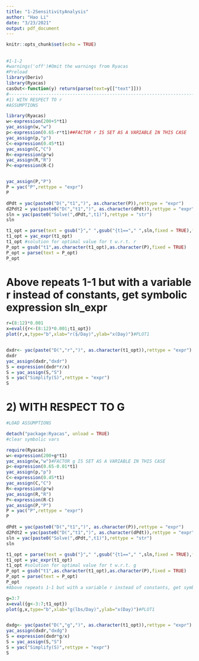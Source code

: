 ---
title: "1-2SensitivityAnalysis"
author: "Hao Li"
date: "3/23/2021"
output: pdf_document
---

```{r setup, include=FALSE}
knitr::opts_chunk$set(echo = TRUE)
```

## 

```{r}
#1-1-2
#warnings('off')#Omit the warnings from Ryacas
#Preload
library(Deriv)
library(Ryacas)
casOut<-function(y) return(parse(text=y[["text"]]))
#-----------------------------------------------------------------------------
#1) WITH RESPECT TO r
#ASSUMPTIONS

library(Ryacas)
w<-expression(200+5*t1)
yac_assign(w,"w")
p<-expression(0.65-r*t1)##FACTOR r IS SET AS A VARIABLE IN THIS CASE
yac_assign(p,"p")
C<-expression(0.45*t1)
yac_assign(C,"C")
R<-expression(p*w)
yac_assign(R,"R")
P<-expression(R-C)


yac_assign(P,"P")
P = yac("P",rettype = "expr")
P

dPdt = yac(paste0("D(","t1",")", as.character(P)),rettype = "expr")
d2Pdt2 = yac(paste0("D(","t1",")", as.character(dPdt)),rettype = "expr")
sln = yac(paste0("Solve(",dPdt,",t1)"),rettype = "str")
sln

t1_opt = parse(text = gsub("}"," ",gsub("{t1=="," ",sln,fixed = TRUE),fixed = TRUE))
t1_opt = yac_expr(t1_opt)
t1_opt #solution for optimal value for t w.r.t. r
P_opt = gsub("t1",as.character(t1_opt),as.character(P),fixed = TRUE)
P_opt = parse(text = P_opt)
P_opt
```

# Above repeats 1-1 but with a variable r instead of constants, get symbolic expression sln_expr

```{r}
r=(8:12)*0.001
x=eval({r<-(8:12)*0.001;t1_opt})
plot(r,x,type="b",xlab="r($/Day)",ylab="x(Day)")#PLOT1


dxdr<- yac(paste("D(","r",")", as.character(t1_opt)),rettype = "expr")
dxdr
yac_assign(dxdr,"dxdr")
S = expression(dxdr*r/x)
S = yac_assign(S,"S")
S = yac("Simplify(S)",rettype = "expr")
S

```


# 2) WITH RESPECT TO G

```{r}
#LOAD ASSUMPTIONS

detach("package:Ryacas", unload = TRUE)
#clear symbolic vars

require(Ryacas)
w<-expression(200+g*t1)
yac_assign(w,"w")#FACTOR g IS SET AS A VARIABLE IN THIS CASE
p<-expression(0.65-0.01*t1)
yac_assign(p,"p")
C<-expression(0.45*t1)
yac_assign(C,"C")
R<-expression(p*w)
yac_assign(R,"R")
P<-expression(R-C)
yac_assign(P,"P")
P = yac("P",rettype = "expr")
P

dPdt = yac(paste0("D(","t1",")", as.character(P)),rettype = "expr")
d2Pdt2 = yac(paste0("D(","t1",")", as.character(dPdt)),rettype = "expr")
sln = yac(paste0("Solve(",dPdt,",t1)"),rettype = "str")
sln

t1_opt = parse(text = gsub("}"," ",gsub("{t1=="," ",sln,fixed = TRUE),fixed = TRUE))
t1_opt = yac_expr(t1_opt)
t1_opt #solution for optimal value for t w.r.t. g
P_opt = gsub("t1",as.character(t1_opt),as.character(P),fixed = TRUE)
P_opt = parse(text = P_opt)
P_opt
#Above repeats 1-1 but with a variable r instead of constants, get symbolic expression sln_expr

g=3:7
x=eval({g<-3:7;t1_opt})
plot(g,x,type="b",xlab="g(lbs/Day)",ylab="x(Day)")#PLOT1


dxdg<- yac(paste("D(","g",")", as.character(t1_opt)),rettype = "expr")
yac_assign(dxdr,"dxdg")
S = expression(dxdr*g/x)
S = yac_assign(S,"S")
S = yac("Simplify(S)",rettype = "expr")
S



```




